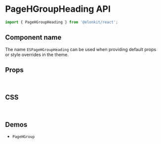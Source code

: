 
<Meta title="Components API/PageHGroupHeading" />

# PageHGroupHeading API

```js
import { PageHGroupHeading } from '@elonkit/react';
```

## Component name

The name `ESPageHGroupHeading` can be used when providing default props or style overrides in the theme.

## Props

<TableInterface name="PageHGroupHeadingProps" variant="props" />

<br />

## CSS

<TableInterface name="PageHGroupHeadingClasses" variant="css" />

<br />

## Demos

<ul>
  <li>
    <LinkTo kind="components-pagehgroup" story="demo">
      <code>PageHGroup</code>
    </LinkTo>
  </li>
</ul>
